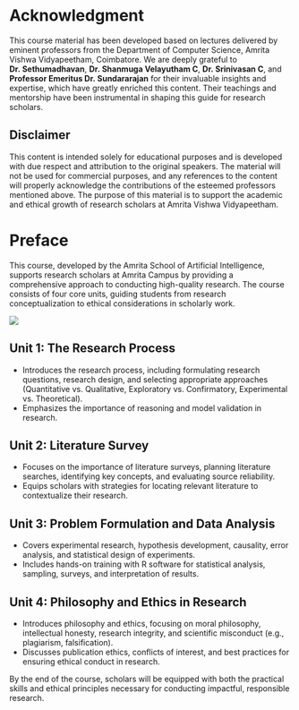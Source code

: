 
# Acknowledgment {.unnumbered}

This course material has been developed based on lectures delivered by eminent professors from the Department of Computer Science, Amrita Vishwa Vidyapeetham, Coimbatore. We are deeply grateful to **Dr. Sethumadhavan**, **Dr. Shanmuga Velayutham C**, **Dr. Srinivasan C**, and **Professor Emeritus Dr. Sundararajan** for their invaluable insights and expertise, which have greatly enriched this content. Their teachings and mentorship have been instrumental in shaping this guide for research scholars.

## Disclaimer

This content is intended solely for educational purposes and is developed with due respect and attribution to the original speakers. The material will not be used for commercial purposes, and any references to the content will properly acknowledge the contributions of the esteemed professors mentioned above. The purpose of this material is to support the academic and ethical growth of research scholars at Amrita Vishwa Vidyapeetham.


# Preface {.unnumbered}

This course, developed by the Amrita School of Artificial Intelligence, supports research scholars at Amrita Campus by providing a comprehensive approach to conducting high-quality research. The course consists of four core units, guiding students from research conceptualization to ethical considerations in scholarly work.


![](preface.png)



## Unit 1: The Research Process
- Introduces the research process, including formulating research questions, research design, and selecting appropriate approaches (Quantitative vs. Qualitative, Exploratory vs. Confirmatory, Experimental vs. Theoretical).
- Emphasizes the importance of reasoning and model validation in research.

## Unit 2: Literature Survey
- Focuses on the importance of literature surveys, planning literature searches, identifying key concepts, and evaluating source reliability.
- Equips scholars with strategies for locating relevant literature to contextualize their research.

## Unit 3: Problem Formulation and Data Analysis
- Covers experimental research, hypothesis development, causality, error analysis, and statistical design of experiments.
- Includes hands-on training with R software for statistical analysis, sampling, surveys, and interpretation of results.

## Unit 4: Philosophy and Ethics in Research
- Introduces philosophy and ethics, focusing on moral philosophy, intellectual honesty, research integrity, and scientific misconduct (e.g., plagiarism, falsification).
- Discusses publication ethics, conflicts of interest, and best practices for ensuring ethical conduct in research.

By the end of the course, scholars will be equipped with both the practical skills and ethical principles necessary for conducting impactful, responsible research.
